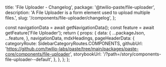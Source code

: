   title: 'File Uploader - Changelog',
  package: '@twilio-paste/file-uploader',
  description: 'A File Uploader is a form element used to upload multiple files.',
  slug: '/components/file-uploader/changelog',
};




  const navigationData = await getNavigationData();
  const feature = await getFeature('File Uploader');
  return {
    props: {
      data: {
        ...packageJson,
        ...feature,
      },
      navigationData,
      mdxHeadings,
      pageHeaderData: {
        categoryRoute: SidebarCategoryRoutes.COMPONENTS,
        githubUrl: 'https://github.com/twilio-labs/paste/tree/main/packages/paste-core/components/file-uploader',
        storybookUrl: '/?path=/story/components-file-uploader--default',
      },
    },
  };
};

<Changelog />
